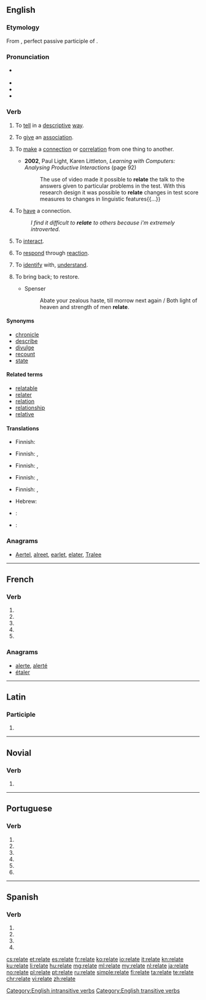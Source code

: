 {{also|relaté}}
==English==

===Etymology===
From {{etyl|la|en}} {{term|relātus|lang=la}}, perfect passive participle of {{term|referō||carry back; report|lang=la}}.

===Pronunciation===
* {{a|GenAm|RP}} {{IPA|/ɹɪˈleɪt/|/ɹiˈleɪt/}}
* {{audio|En-us-relate.ogg|Audio (US)|lang=en}}
* {{rhymes|eɪt}}
* {{hyphenation|re|late|lang=en}}

===Verb===
{{en-verb|relat|ing}}

# {{context|transitive|lang=en}} To [[tell]] in a [[descriptive]] [[way]].
# {{context|transitive|lang=en}} To [[give]] an [[association]].
# {{context|transitive|lang=en}} To [[make]] a [[connection]] or [[correlation]] from one thing to another.
#* '''2002''', Paul Light, Karen Littleton, ''Learning with Computers: Analysing Productive Interactions'' (page 92)
#*: The use of video made it possible to '''relate''' the talk to the answers given to particular problems in the test. With this research design it was possible to '''relate''' changes in test score measures to changes in linguistic features{{...}}
# {{context|intransitive|lang=en}} To [[have]] a connection.
#: ''I find it difficult to '''relate''' to others because i'm extremely introverted''.
# {{context|intransitive|lang=en}} To [[interact]].
# {{context|intransitive|lang=en}} To [[respond]] through [[reaction]].
# {{context|intransitive|with '''to'''|lang=en}} To [[identify]] with, [[understand]].
# {{context|obsolete|lang=en}} To bring back; to restore.
#* Spenser
#*: Abate your zealous haste, till morrow next again / Both light of heaven and strength of men '''relate'''.

====Synonyms====
* [[chronicle]]
* [[describe]]
* [[divulge]]
* [[recount]]
* [[state]]

====Related terms====
* [[relatable]]
* [[relater]]
* [[relation]]
* [[relationship]]
* [[relative]]

====Translations====
{{trans-see|to narrate|narrate}}

{{trans-top|to give an association}}
* Finnish: {{t|fi|tuoda mieleen}}
{{trans-mid}}
{{trans-bottom}}

{{trans-top|to make a connection from something to something else}}
* Finnish: {{t+|fi|liittää}}, {{t+|fi|yhdistää}}
{{trans-mid}}
{{trans-bottom}}

{{trans-top|to have a connection}}
* Finnish: {{t+|fi|liittyä}}, {{t|fi|yhdistyä}}
{{trans-mid}}
{{trans-bottom}}

{{trans-see|to interact|interact}}

{{trans-top|to respond through reaction}}
* Finnish: {{t+|fi|vastata}}, {{t+|fi|reagoida}}
{{trans-mid}}
{{trans-bottom}}

{{trans-top|to identify with, understand}}
* Finnish: {{t+|fi|ymmärtää}}, {{t|fi|samastua}}
{{trans-mid}}
* Hebrew: {{t|he|הזדהה|alt=הזדהה (עם)|tr=hizdahá}}
{{trans-bottom}}

{{checktrans-top}}
* {{ttbc|nl}}: {{t|nl|relateren}}
* {{ttbc|fr}}: {{t+|fr|concerner}}
{{trans-bottom}}

===Anagrams===
* [[Aertel#English|Aertel]], [[alreet#English|alreet]], [[earlet#English|earlet]], [[elater#English|elater]], [[Tralee#English|Tralee]]

[[Category:English intransitive verbs]]
[[Category:English transitive verbs]]

----

==French==

===Verb===
{{fr-verb-form}}

# {{conjugation of|relater||1|s|pres|ind|lang=fr}}
# {{conjugation of|relater||3|s|pres|ind|lang=fr}}
# {{conjugation of|relater||1|s|pres|sub|lang=fr}}
# {{conjugation of|relater||3|s|pres|sub|lang=fr}}
# {{conjugation of|relater||2|s|imp|lang=fr}}

===Anagrams===
* [[alerte#French|alerte]], [[alerté#French|alerté]]
* [[étaler#French|étaler]]

----

==Latin==

===Participle===
{{la-part-form|relāte}}

# {{inflection of|relātus||voc|m|s|lang=la}}

----

==Novial==

===Verb===
{{head|nov|verb}}

# {{l/en|relate}}

----

==Portuguese==

===Verb===
{{pt-verb-form|relatar}}

# {{pt-verb form of|relatar|ar|imperative|affirmative|singular|first}}
# {{pt-verb form of|relatar|ar|imperative|affirmative|singular|third}}
# {{pt-verb form of|relatar|ar|imperative|negative|singular|first}}
# {{pt-verb form of|relatar|ar|imperative|negative|singular|third}}
# {{pt-verb form of|relatar|ar|subjunctive|present|singular|first}}
# {{pt-verb form of|relatar|ar|subjunctive|present|singular|third}}

----

==Spanish==

===Verb===
{{es-verb-form|relatar}}

# {{es-verb form of|ending=ar|mood=imperative|pers=2|formal=yes|number=singular|relatar}}
# {{es-verb form of|ending=ar|mood=subjunctive|tense=present|pers=1|number=singular|relatar}}
# {{es-verb form of|ending=ar|mood=subjunctive|tense=present|pers=2|formal=yes|number=singular|relatar}}
# {{es-verb form of|ending=ar|mood=subjunctive|tense=present|pers=3|number=singular|relatar}}

[[cs:relate]]
[[et:relate]]
[[es:relate]]
[[fr:relate]]
[[ko:relate]]
[[io:relate]]
[[it:relate]]
[[kn:relate]]
[[ku:relate]]
[[li:relate]]
[[hu:relate]]
[[mg:relate]]
[[ml:relate]]
[[my:relate]]
[[nl:relate]]
[[ja:relate]]
[[no:relate]]
[[pl:relate]]
[[pt:relate]]
[[ru:relate]]
[[simple:relate]]
[[fi:relate]]
[[ta:relate]]
[[te:relate]]
[[chr:relate]]
[[vi:relate]]
[[zh:relate]]